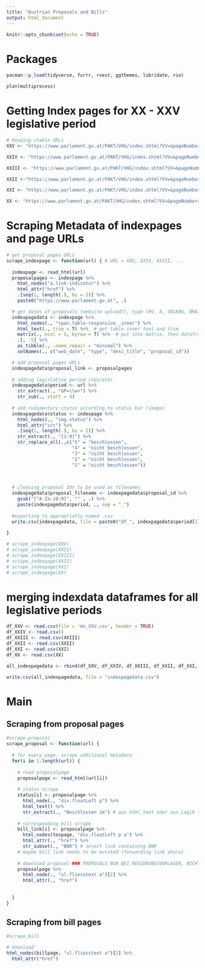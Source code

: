 ```yaml
---
title: "Austrian Proposals and Bills"
output: html_document
---
```


```r
knitr::opts_chunk$set(echo = TRUE)
```

# Packages

```r
pacman::p_load(tidyverse, furrr, rvest, ggthemes, lubridate, rio)

plan(multiprocess)
```

# Getting Index pages for XX - XXV legislative period

```r
# Reading stable URLs
XXV <- "https://www.parlament.gv.at/PAKT/VHG/index.shtml?VV=&pageNumber=&ZUAS=ALLE&ALT=&feldRnr=5&FR=ALLE&R_MSFRASZU=MIN&LDAP_GRP(PM_ESM)=N&DR=&FBEZ=FP_001&view=&VHG=GESVOR&VHG2=ALLE&jsMode=&VHG3=ALLE&requestId=C536DCDD28&VHG4=ALLE&MISS=&listeId=100&ALTKN=&filterJq=&AUS=ALLE&SUCH=&DEB=&xdocumentUri=%2FPAKT%2FVHG%2Findex.shtml&R_MFRAS=MIN&GP=XXV&STEP=2905&INTRANET=N&LDAP_GRP(PM_HA)=N&ZUFR=ALLE&NAB=&SID=ALLE&ascDesc=DESC&NRBR=NR&ALTPN=&GBEZ=&AS=ALLE&MIN=ALLE&LISTE=&ZUSTIMM=ALLE&LH=ALLE&GESVOR=ALLE&ZEIT="

XXIV <- "https://www.parlament.gv.at/PAKT/VHG/index.shtml?VV=&pageNumber=&ZUAS=ALLE&ALT=&feldRnr=5&FR=ALLE&R_MSFRASZU=MIN&LDAP_GRP(PM_ESM)=N&DR=&FBEZ=FP_001&view=&VHG=GESVOR&VHG2=ALLE&jsMode=&VHG3=ALLE&requestId=C536DCDD28&VHG4=ALLE&MISS=&listeId=100&ALTKN=&filterJq=&AUS=ALLE&SUCH=&DEB=&xdocumentUri=%2FPAKT%2FVHG%2Findex.shtml&R_MFRAS=MIN&GP=XXIV&STEP=2905&INTRANET=N&LDAP_GRP(PM_HA)=N&ZUFR=ALLE&NAB=&SID=ALLE&ascDesc=DESC&NRBR=NR&ALTPN=&GBEZ=&AS=ALLE&MIN=ALLE&LISTE=&ZUSTIMM=ALLE&LH=ALLE&GESVOR=ALLE&ZEIT="

XXIII <- "https://www.parlament.gv.at/PAKT/VHG/index.shtml?VV=&pageNumber=&ZUAS=ALLE&ALT=&feldRnr=5&FR=ALLE&R_MSFRASZU=MIN&LDAP_GRP(PM_ESM)=N&DR=&FBEZ=FP_001&view=&VHG=GESVOR&VHG2=ALLE&jsMode=&VHG3=ALLE&requestId=C536DCDD28&VHG4=ALLE&MISS=&listeId=100&ALTKN=&filterJq=&AUS=ALLE&SUCH=&DEB=&xdocumentUri=%2FPAKT%2FVHG%2Findex.shtml&R_MFRAS=MIN&GP=XXIII&STEP=2905&INTRANET=N&LDAP_GRP(PM_HA)=N&ZUFR=ALLE&NAB=&SID=ALLE&ascDesc=DESC&NRBR=NR&ALTPN=&GBEZ=&AS=ALLE&MIN=ALLE&LISTE=&ZUSTIMM=ALLE&LH=ALLE&GESVOR=ALLE&ZEIT="

XXII <-"https://www.parlament.gv.at/PAKT/VHG/index.shtml?VV=&pageNumber=&ZUAS=ALLE&ALT=&feldRnr=5&FR=ALLE&R_MSFRASZU=MIN&LDAP_GRP(PM_ESM)=N&DR=&FBEZ=FP_001&view=&VHG=GESVOR&VHG2=ALLE&jsMode=&VHG3=ALLE&requestId=C536DCDD28&VHG4=ALLE&MISS=&listeId=100&ALTKN=&filterJq=&AUS=ALLE&SUCH=&DEB=&xdocumentUri=%2FPAKT%2FVHG%2Findex.shtml&R_MFRAS=MIN&GP=XXII&STEP=2905&INTRANET=N&LDAP_GRP(PM_HA)=N&ZUFR=ALLE&NAB=&SID=ALLE&ascDesc=DESC&NRBR=NR&ALTPN=&GBEZ=&AS=ALLE&MIN=ALLE&LISTE=&ZUSTIMM=ALLE&LH=ALLE&GESVOR=ALLE&ZEIT="

XXI <- "https://www.parlament.gv.at/PAKT/VHG/index.shtml?VV=&pageNumber=&ZUAS=ALLE&ALT=&feldRnr=5&FR=ALLE&R_MSFRASZU=MIN&LDAP_GRP(PM_ESM)=N&DR=&FBEZ=FP_001&view=&VHG=GESVOR&VHG2=ALLE&jsMode=&VHG3=ALLE&requestId=C536DCDD28&VHG4=ALLE&MISS=&listeId=100&ALTKN=&filterJq=&AUS=ALLE&SUCH=&DEB=&xdocumentUri=%2FPAKT%2FVHG%2Findex.shtml&R_MFRAS=MIN&GP=XXI&STEP=2905&INTRANET=N&LDAP_GRP(PM_HA)=N&ZUFR=ALLE&NAB=&SID=ALLE&ascDesc=DESC&NRBR=NR&ALTPN=&GBEZ=&AS=ALLE&MIN=ALLE&LISTE=&ZUSTIMM=ALLE&LH=ALLE&GESVOR=ALLE&ZEIT="

XX <- "https://www.parlament.gv.at/PAKT/VHG/index.shtml?VV=&pageNumber=&ZUAS=ALLE&ALT=&feldRnr=5&FR=ALLE&R_MSFRASZU=MIN&LDAP_GRP(PM_ESM)=N&DR=&FBEZ=FP_001&view=&VHG=GESVOR&VHG2=ALLE&jsMode=&VHG3=ALLE&requestId=C536DCDD28&VHG4=ALLE&MISS=&listeId=100&ALTKN=&filterJq=&AUS=ALLE&SUCH=&DEB=&xdocumentUri=%2FPAKT%2FVHG%2Findex.shtml&R_MFRAS=MIN&GP=XX&STEP=2905&INTRANET=N&LDAP_GRP(PM_HA)=N&ZUFR=ALLE&NAB=&SID=ALLE&ascDesc=DESC&NRBR=NR&ALTPN=&GBEZ=&AS=ALLE&MIN=ALLE&LISTE=&ZUSTIMM=ALLE&LH=ALLE&GESVOR=ALLE&ZEIT="


```

# Scraping Metadata of indexpages and page URLs

```r
# get proposal pages URLs
scrape_indexpage <- function(url) { # URL = XXV, XXIV, XXIII, ...
  
  indexpage <- read_html(url)
  proposalpages <- indexpage %>%
    html_nodes("a.link-indicator") %>%
    html_attr("href") %>%
    .[seq(1, length(.), by = 2)] %>%
    paste0("https://www.parlament.gv.at", .)

  # get dates of proposals (website upload?), type (RV, A, VOLKBG, BRA), descriptive title, 
  indexpagedata <- indexpage %>%
    html_nodes(., "span.table-responsive__inner") %>%
    html_text(., trim = T) %>%  # get table inner text and trim
    matrix(., ncol = 5, byrow = T) %>%  # put into matrix, then dataframe (tibble)
    .[, -5] %>%
    as_tibble(., .name_repair = "minimal") %>%
    setNames(., c("web_date", "type", "desc_title", "proposal_id"))

  # add proposal pages URLs
  indexpagedata$proposal_link <- proposalpages
  
  # adding legislative period indicator
  indexpagedata$period <- url %>%
    str_extract(., "GP=\\w+") %>%
    str_sub(., start = 4)
  
  # add rudimentary status according to status bar (image)
  indexpagedata$status <- indexpage %>%
    html_nodes(., "img.status") %>%
    html_attr("src") %>%
    .[seq(1, length(.), by = 2)] %>%
    str_extract(., "[1-9]") %>%
    str_replace_all(.,c("5" = "beschlossen",
                        "4" = "nicht beschlossen",
                        "3" = "nicht beschlossen",
                        "2" = "nicht beschlossen",
                        "1" = "nicht beschlossen"))
    
    

  # cleaning proposal IDs to be used as filenames
  indexpagedata$proposal_filename <- indexpagedata$proposal_id %>%
    gsub("[^A-Za-z0-9]", "" , .) %>%
    paste(indexpagedata$period, ., sep = "_")
  
  #exporting to appropriatly named .csv
  write.csv(indexpagedata, file = paste0("df_", indexpagedata$period[1], ".csv"))
  
}

# scrape_indexpage(XXV)
# scrape_indexpage(XXIV)
# scrape_indexpage(XXIII)
# scrape_indexpage(XXII)
# scrape_indexpage(XXI)
# scrape_indexpage(XX)

```

# merging indexdata dataframes for all legislative periods

```r

df_XXV <- read.csv(file = 'de_XXV.csv', header = TRUE)
df_XXIV <- read.csv()
df_XXIII <- read.csv(XXIII)
df_XXII <- read.csv(XXII)
df_XXI <- read.csv(XXI)
df_XX <- read.csv(XX)

all_indexpagedata <- rbind(df_XXV, df_XXIV, df_XXIII, df_XXII, df_XXI, df_XX)

write.csv(all_indexpagedata, file = "indexpagedata.csv")

```
# Main

## Scraping from proposal pages

```r

#scrape_proposal
scrape_proposal <- function(url) {
  
  # for every page, scrape additional metadata
  for(i in 1:length(url)) {
    
    # read proposalpage
    proposalpage <- read_html(url[i])
    
    # status scrape
    status[i] <- proposalpage %>%
      html_node(., "div.floatLeft p") %>%
      html_text() %>%
      str_extract(., "Beschlossen im") # aus html_text oder aus Logik (beschlossen = Link BNR da) -> Wahlverhalten NR/BR? 
    
    # corresponding bill scrape
    bill_link[i] <- proposalpage %>%
      html_nodes(tespage, "div.floatLeft p a") %>%
      html_attr(., "href") %>% 
      str_subset(., "BNR") # select link containing BNR
    # maybe bill link needs to be mutated (forwarding link ahora)
    
    # download proposal ### PROPOSALS NUR BEI REGIERUNGSVORLAGEN, NICHT ABGEORDNETEN ##
    proposalpage %>%
      html_node(., "ul.fliesstext a")[2] %>%
      html_attr(., "href")
    
    
  }
}


```

## Scraping from bill pages

```r

#scrape_bill

# download 
html_nodes(billpage, "ul.fliesstext a")[2] %>%
  html_attr("href")

```